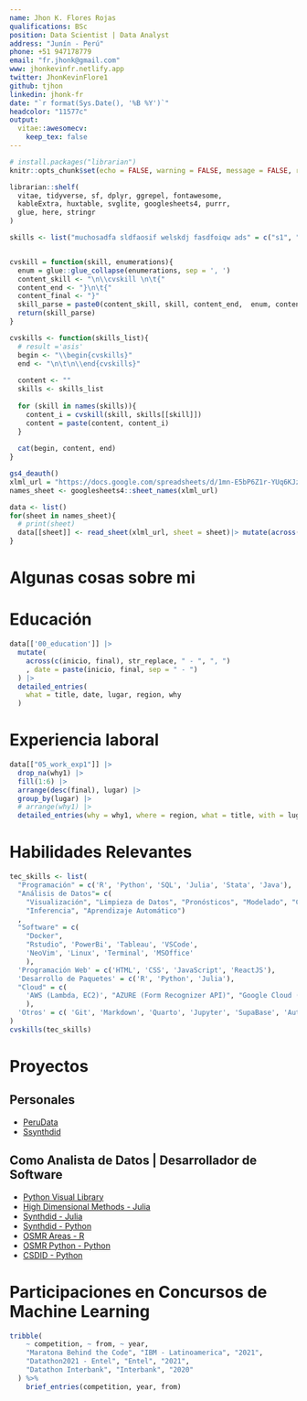 ```yaml
---
name: Jhon K. Flores Rojas 
qualifications: BSc
position: Data Scientist | Data Analyst
address: "Junín - Perú"
phone: +51 947178779
email: "fr.jhonk@gmail.com"
www: jhonkevinfr.netlify.app
twitter: JhonKevinFlore1
github: tjhon
linkedin: jhonk-fr
date: "`r format(Sys.Date(), '%B %Y')`"
headcolor: "11577c"
output:
  vitae::awesomecv:
    keep_tex: false
---
```


```r
# install.packages("librarian")
knitr::opts_chunk$set(echo = FALSE, warning = FALSE, message = FALSE, results = 'asis')

librarian::shelf(
  vitae, tidyverse, sf, dplyr, ggrepel, fontawesome,
  kableExtra, huxtable, svglite, googlesheets4, purrr,
  glue, here, stringr
)

skills <- list("muchosadfa sldfaosif welskdj fasdfoiqw ads" = c("s1", "s2"), "s2" = c("s2", "s2"))


cvskill = function(skill, enumerations){
  enum = glue::glue_collapse(enumerations, sep = ', ')
  content_skill <- "\n\\cvskill \n\t{"
  content_end <- "}\n\t{"
  content_final <- "}"
  skill_parse = paste0(content_skill, skill, content_end,  enum, content_final)
  return(skill_parse)
}

cvskills <- function(skills_list){
  # result ='asis'
  begin <- "\\begin{cvskills}"
  end <- "\n\t\n\\end{cvskills}"
  
  content <- ""
  skills <- skills_list
  
  for (skill in names(skills)){
    content_i = cvskill(skill, skills[[skill]])
    content = paste(content, content_i)
  }
  
  cat(begin, content, end)
}
```


```r
gs4_deauth()
xlml_url = "https://docs.google.com/spreadsheets/d/1mn-E5bP6Z1r-YUq6KJzIhFNeJ2UpYbt5DK5AtIVlwUs/edit#gid=1692786986"
names_sheet <- googlesheets4::sheet_names(xlml_url)

data <- list()
for(sheet in names_sheet){
  # print(sheet)
  data[[sheet]] <- read_sheet(xlml_url, sheet = sheet)|> mutate(across(where(is.list), \(x) unlist(x)))
}
```


# Algunas cosas sobre mi

\begin{cvparagraph}
Poseo experiencia en diversos lenguajes de programación como Python, Julia y R. Además, cuento con habilidades para llevar a cabo análisis de datos, econometría, aprendizaje automático y evaluaciones de  impacto. Apliqué las destrezas en inferencia causal y tambien tengo conocimiento del uso de Large Language Models (LLMs).

También tengo competencia en la automatización y creación de librerías en estos lenguajes, lo que me permite contribuir eficazmente en la automatización de procesos. Además, he adquirido experiencia en colaboración en equipo a través de herramientas como GitHub en el ámbito de la programación.
\end{cvparagraph}

# Educación

```r
data[['00_education']] |> 
  mutate(
    across(c(inicio, final), str_replace, " - ", ", ")
    , date = paste(inicio, final, sep = " - ")
  ) |> 
  detailed_entries(
    what = title, date, lugar, region, why
  )
```


# Experiencia laboral

```r
data[["05_work_exp1"]] |> 
  drop_na(why1) |> 
  fill(1:6) |> 
  arrange(desc(final), lugar) |> 
  group_by(lugar) |> 
  # arrange(why1) |> 
  detailed_entries(why = why1, where = region, what = title, with = lugar, when = final, .protect = F)
```


\newpage
# Habilidades Relevantes


```r
tec_skills <- list(
  "Programación" = c('R', 'Python', 'SQL', 'Julia', 'Stata', 'Java'), 
  "Análisis de Datos"= c(
    "Visualización", "Limpieza de Datos", "Pronósticos", "Modelado", "Comunicación", 
    "Inferencia", "Aprendizaje Automático")
  , 
  "Software" = c(
    "Docker",
    "Rstudio", 'PowerBi', 'Tableau', 'VSCode', 
    'NeoVim', 'Linux', 'Terminal', 'MSOffice'
    ),
  'Programación Web' = c('HTML', 'CSS', 'JavaScript', 'ReactJS'),
  'Desarrollo de Paquetes' = c('R', 'Python', 'Julia'),
  "Cloud" = c(
    'AWS (Lambda, EC2)', "AZURE (Form Recognizer API)", "Google Cloud (Big Query)"
    ),
  'Otros' = c( 'Git', 'Markdown', 'Quarto', 'Jupyter', 'SupaBase', 'Automatización',  "Web Scraping")
)
cvskills(tec_skills)
```


# Proyectos

## Personales

\small
- [PeruData](https://github.com/TJhon/PeruData)
- [Ssynthdid](https://github.com/TJhon/ssynthdid)
\normalsize

## Como Analista de Datos | Desarrollador de Software

\small
- [Python Visual Library](https://github.com/d2cml-ai/python_visual_library)
- [High Dimensional Methods - Julia](https://github.com/d2cml-ai/HDMjl.jl)
- [Synthdid - Julia](https://github.com/d2cml-ai/Synthdid.jl)
- [Synthdid - Python](https://github.com/d2cml-ai/synthdid.py)
- [OSMR Areas - R](https://github.com/d2cml-ai/osrmareas)
- [OSMR Python - Python](https://github.com/alexanderquispe/osrm_python)
- [CSDID - Python](https://github.com/d2cml-ai/csdid)
\normalsize



# Participaciones en Concursos de Machine Learning 

```r
tribble(
    ~ competition, ~ from, ~ year,
    "Maratona Behind the Code", "IBM - Latinoamerica", "2021",
    "Datathon2021 - Entel", "Entel", "2021",
    "Datathon Interbank", "Interbank", "2020"
  ) %>%
    brief_entries(competition, year, from)
```


